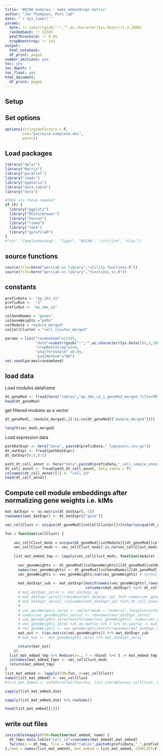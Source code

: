 ```yaml
---
title: 'WGCNA modules - make embeddings matrix'
author: "Jon Thompson, Pers lab"
date: "`r Sys.time()`" 
params: 
  date: !r substr(gsub("-","",as.character(Sys.Date())),3,1000)
  randomSeed: !r 12345
  pValThreshold: !r 0.05
  nrepBootstrap: !r 1e4
output:
  html_notebook: 
  df_print: paged
number_sections: yes
toc: yes
toc_depth: 3
toc_float: yes
html_document:
  df_print: paged
---
```




## Setup

## Set options

```r
options(stringsAsFactors = F, 
        use="pairwise.complete.obs", 
        warn=1)
```

## Load packages

```r
library("dplyr")
library("Matrix")
library("parallel")
library("readr")
library("openxlsx")
library("data.table")
library("here")

#TODO are these needed? 
if (F) {
  library("ggplot2")
  library("RColorBrewer") 
  library("Seurat")
  library("limma")
  library("lme4")
  library("gprofileR")
}
#"car","ComplexHeatmap", "liger", "WGCNA", "circlize", "xlsx"))
```

## source functions

```r
source(file=here("perslab-sc-library","utility_functions.R"))
source(file=here("perslab-sc-library","functions_sc.R"))
```

## constants 

```r
prefixData <- "ep_10x_v2"
prefixRun <-  "1"
prefixOut <- "ep_10x_v2"

colGeneNames = "genes"
colGeneWeights ="pkMs"
colModule = "module_merged"
colCellCluster = "cell_cluster_merged"
```

```r
params = list("randomSeed"=12345, 
              "date"=substr(gsub("-","",as.character(Sys.Date())),3,1000), 
              "nrepBootstrap"=1e4, 
              "pValThreshold" =0.05,
              "padjMethod"="BH")
set.seed(params$randomSeed)
```

## load data

Load modules dataframe

```r
dt_geneMod <- fread(here("tables","ep_10x_v2_1_geneMod_merged_filterPMIsurg.csv.gz"))
head(dt_geneMod)
```

get filtered modules as a vector 

```r
dt_geneMod[,.(module_merged),][!is.na(dt_geneMod[["module_merged"]])] [nchar(dt_geneMod[["module_merged"]])>0][[1]] %>% unique -> vec_mods_merged
```

```r
length(vec_mods_merged)
```

Load expression data

```r
pathDatExpr <- here("data", paste0(prefixData,"_logcounts.csv.gz"))
dt_datExpr <- fread(pathDatExpr)
dt_datExpr[0:5,0:5]
```

```r
path_dt_cell_annot <- here("data",paste0(prefixData,"_cell_sample_annot_filter.csv"))
dt_cell_annot <- fread(path_dt_cell_annot, data.table = T)
colnames(dt_cell_annot)[1] <- "cell_id"
head(dt_cell_annot)
```

## Compute cell module embeddings after normalizing gene weights i.e. kIMs

```r
mat_datExpr <- as.matrix(dt_datExpr[,-1])
rownames(mat_datExpr) <- dt_datExpr[["gene"]]
```

```r
vec_cellClust <- unique(dt_geneMod[[colCellCluster]])[nchar(unique(dt_geneMod[[colCellCluster]]))>0]

```

```r
fun = function(cellClust) {
  
    vec_cellClust_mods = unique(dt_geneMod[[colModule]][dt_geneMod[[colCellCluster]]==cellClust])
    vec_cellClust_mods <- vec_cellClust_mods[!is.na(vec_cellClust_mods)]
    
    list_mat_embed_tmp <- lapply(vec_cellClust_mods, function(module) {
      
      vec_geneWeights <- dt_geneMod[[colGeneWeights]][dt_geneMod[[colModule]]==module]
      names(vec_geneWeights) <- dt_geneMod[[colGeneNames]][dt_geneMod[[colModule]]==module]
      vec_geneWeights <- vec_geneWeights/sum(vec_geneWeights) # normalise gene Weights
      
      mat_datExpr_sub <- mat_datExpr[match(names(vec_geneWeights),rownames(mat_datExpr)), 
                                     colnames(mat_datExpr) %in% dt_cell_annot$cell_id[dt_cell_annot[["l2"]]==cellClust]]
      # mat_datExpr_zeros <- mat_datExpr_sp
      # mat_datExpr_zeros[!rownames(mat_datExpr_sp) %in% names(vec_geneWeights),] <- 0
      # mat_datExpr_zeros[,!colnames(mat_datExpr_sp) %in% dt_cell_annot$cell_id[dt_cell_annot[["l2"]]==cellClust] ] <- 0
      # 
      # vec_geneWeights_zeros <- vector(mode = "numeric",length=nrow(mat_datExpr_zeros))
      # names(vec_geneWeights_zeros) <- rownames(mat_datExpr_zeros)
      # vec_geneWeights_zeros[match(names(vec_geneWeights), names(vec_geneWeights_zeros))] <- vec_geneWeights
      # vec_geneWeights_zeros %>% as.matrix %>% t %>% as.sparse -> mat_geneWeights_zeros 
      # vec_geneWeights <- vec_geneWeights[match(rownames(mat_datExpr_sub), names(vec_geneWeights))]
      mat_out <- t(as.matrix(vec_geneWeights)) %*% mat_datExpr_sub
      # mat_out <-  mat_geneWeights_zeros %*% mat_datExpr_zeros

      return(mat_out)
    })
  list_mat_embed_tmp %>% Reduce(x=., f = rbind) %>% t -> mat_embed_tmp
  colnames(mat_embed_tmp) <- vec_cellClust_mods
  return(mat_embed_tmp)
}
list_mat_embed <- lapply(FUN=fun, X=vec_cellClust)
names(list_mat_embed) <- vec_cellClust
#list_mat_embed <- safeParallel(fun=fun, list_iterable=vec_cellClust, Gb_max= 400, n_cores = 8)
```

```r
sapply(list_mat_embed,dim)
```

```r
sapply(list_mat_embed,dim) %>% rowSums()
```

```r
head(list_mat_embed[[1]])
```

## write out files

```r
invisible(mapply(FUN=function(mat_embed, name) {
  dt_tmp<-data.table("cell_id"=rownames(mat_embed),mat_embed)
  fwrite(x = dt_tmp, file = here("tables",paste0(prefixData,"_",prefixRun,"_", name,"_cellModEmbed.csv")))
},name = names(list_mat_embed), mat_embed = list_mat_embed, SIMPLIFY=F))
```

